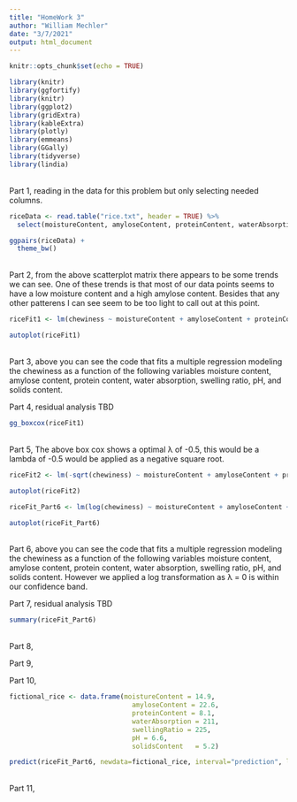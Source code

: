 ---
title: "HomeWork 3"
author: "William Mechler"
date: "3/7/2021"
output: html_document
---

```{r setup, include=FALSE}
knitr::opts_chunk$set(echo = TRUE)
```


```{r, loadPackages, message=FALSE, echo=FALSE}
library(knitr)
library(ggfortify)
library(knitr)
library(ggplot2)
library(gridExtra)
library(kableExtra)
library(plotly)
library(emmeans)
library(GGally)
library(tidyverse)
library(lindia)
```

<br/>
Part 1, reading in the data for this problem but only selecting needed columns.
<br/>
```{r}
riceData <- read.table("rice.txt", header = TRUE) %>%
  select(moistureContent, amyloseContent, proteinContent, waterAbsorption, swellingRatio, pH, solidsContent, chewiness)
```

```{r, echo=FALSE}
ggpairs(riceData) +
  theme_bw()
```
<br/>
Part 2, from the above scatterplot matrix there appears to be some trends we can see. One of these trends is that most of our data points seems to have a low moisture content and a high amylose content. Besides that any other patterens I can see seem to be too light to call out at this point.
<br/>
```{r, warning=FALSE}
riceFit1 <- lm(chewiness ~ moistureContent + amyloseContent + proteinContent + waterAbsorption + swellingRatio + pH + solidsContent, data=riceData)

autoplot(riceFit1)
```
<br/>
Part 3, above you can see the code that fits a multiple regression modeling the chewiness as a function of the following variables moisture content, amylose content, protein content, water absorption, swelling ratio, pH, and solids content.

Part 4, residual analysis TBD
<br/>
```{r, warning=FALSE}
gg_boxcox(riceFit1)
```
<br/>
Part 5, The above box cox shows a optimal λ of -0.5, this would be a lambda of -0.5 would be applied as a negative square root.
<br/>
```{r, warning=FALSE, echo=FALSE}
riceFit2 <- lm(-sqrt(chewiness) ~ moistureContent + amyloseContent + proteinContent + waterAbsorption + swellingRatio + pH + solidsContent, data=riceData)

autoplot(riceFit2)
```


```{r, warning=FALSE}
riceFit_Part6 <- lm(log(chewiness) ~ moistureContent + amyloseContent + proteinContent + waterAbsorption + swellingRatio + pH + solidsContent, data=riceData)

autoplot(riceFit_Part6)
```
<br/>
Part 6, above you can see the code that fits a multiple regression modeling the chewiness as a function of the following variables moisture content, amylose content, protein content, water absorption, swelling ratio, pH, and solids content. However we applied a log transformation as λ = 0 is within our confidence band.

Part 7, residual analysis TBD
<br/>

```{r, warning=FALSE}
summary(riceFit_Part6)
```

<br/>
Part 8,

Part 9,

Part 10,
<br/>

```{r, warning=FALSE}
fictional_rice <- data.frame(moistureContent = 14.9, 
                               amyloseContent = 22.6,
                               proteinContent = 8.1, 
                               waterAbsorption = 211,
                               swellingRatio = 225,
                               pH = 6.6,
                               solidsContent   = 5.2)

predict(riceFit_Part6, newdata=fictional_rice, interval="prediction", level=0.95)
```
<br/>
Part 11,
<br/>